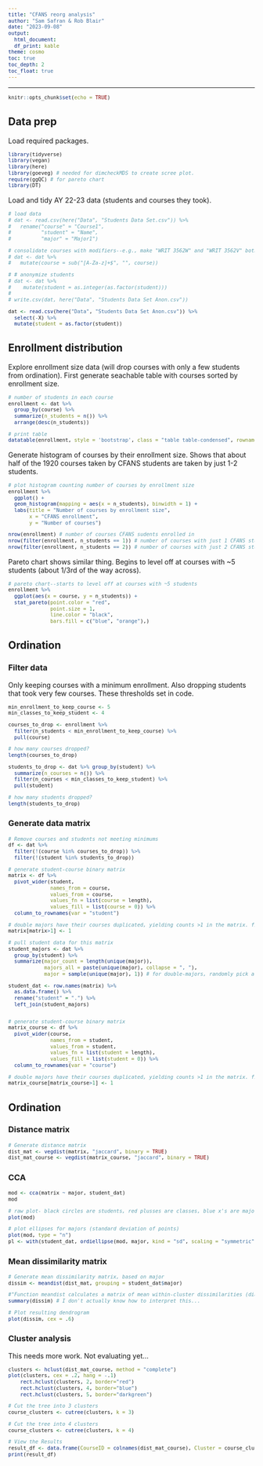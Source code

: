 ```yaml
---
title: "CFANS reorg analysis"
author: "Sam Safran & Rob Blair"
date: "2023-09-08"
output:
  html_document:
  df_print: kable
theme: cosmo
toc: true
toc_depth: 2
toc_float: true
---
```


```{=html}
<style>
  
  pre {
    font-size: 12px;
  }
</style>
```

------------------------------------------------------

```r
knitr::opts_chunk$set(echo = TRUE)
```

## Data prep

Load required packages.

```r
library(tidyverse)
library(vegan)
library(here)
library(goeveg) # needed for dimcheckMDS to create scree plot.
require(ggQC) # for pareto chart
library(DT)
```

Load and tidy AY 22-23 data (students and courses they took).

```r
# load data
# dat <- read.csv(here("Data", "Students Data Set.csv")) %>%
#   rename("course" = "Course1",
#          "student" = "Name",
#          "major" = "Major1")

# consolidate courses with modifiers--e.g., make "WRIT 3562W" and "WRIT 3562V" both just "WRIT 3562". This reduces the number of courses by 24 (from 1944 courses to 1920 courses)
# dat <- dat %>%
#   mutate(course = sub("[A-Za-z]+$", "", course))

# # anonymize students
# dat <- dat %>%
#    mutate(student = as.integer(as.factor(student)))
# 
# write.csv(dat, here("Data", "Students Data Set Anon.csv"))

dat <- read.csv(here("Data", "Students Data Set Anon.csv")) %>%
  select(-X) %>%
  mutate(student = as.factor(student))
```

## Enrollment distribution

Explore enrollment size data (will drop courses with only a few students from ordination). First generate seachable table with courses sorted by enrollment size.
```r
# number of students in each course
enrollment <- dat %>%
  group_by(course) %>%
  summarize(n_students = n()) %>%
  arrange(desc(n_students))

# print table
datatable(enrollment, style = 'bootstrap', class = "table table-condensed", rownames = FALSE, filter = "top")
```

Generate histogram of courses by their enrollment size. Shows that about half of the 1920 courses taken by CFANS students are taken by just 1-2 students.
```r
# plot histogram counting number of courses by enrollment size
enrollment %>%
  ggplot() +
  geom_histogram(mapping = aes(x = n_students), binwidth = 1) +
  labs(title = "Number of courses by enrollment size",
       x = "CFANS enrollment",
       y = "Number of courses")

nrow(enrollment) # number of courses CFANS sudents enrolled in
nrow(filter(enrollment, n_students == 1)) # number of courses with just 1 CFANS student
nrow(filter(enrollment, n_students == 2)) # number of courses with just 2 CFANS students
```

Pareto chart shows similar thing. Begins to level off at courses with ~5 students (about 1/3rd of the way across).
```r
# pareto chart--starts to level off at courses with ~5 students  
enrollment %>%
  ggplot(aes(x = course, y = n_students)) +
  stat_pareto(point.color = "red",
              point.size = 1,
              line.color = "black",
              bars.fill = c("blue", "orange"),)
```

## Ordination

### Filter data

Only keeping courses with a minimum enrollment. Also dropping students that took very few courses. These thresholds set in code.

```r
min_enrollment_to_keep_course <- 5
min_classes_to_keep_student <- 4

courses_to_drop <- enrollment %>% 
  filter(n_students < min_enrollment_to_keep_course) %>%
  pull(course)

# how many courses dropped?
length(courses_to_drop)

students_to_drop <- dat %>% group_by(student) %>%
  summarize(n_courses = n()) %>%
  filter(n_courses < min_classes_to_keep_student) %>%
  pull(student)

# how many students dropped?
length(students_to_drop)
```

### Generate data matrix
```r
# Remove courses and students not meeting minimums
df <- dat %>%
  filter(!(course %in% courses_to_drop)) %>%
  filter(!(student %in% students_to_drop))

# generate student-course binary matrix
matrix <- df %>%
  pivot_wider(student, 
              names_from = course, 
              values_from = course, 
              values_fn = list(course = length), 
              values_fill = list(course = 0)) %>%
  column_to_rownames(var = "student") 

# double majors have their courses duplicated, yielding counts >1 in the matrix. fix that.
matrix[matrix>1] <- 1

# pull student data for this matrix
student_majors <- dat %>%
  group_by(student) %>%
  summarize(major_count = length(unique(major)),
            majors_all = paste(unique(major), collapse = ", "),
            major = sample(unique(major), 1)) # for double-majors, randomly pick a single major to assign for anlaysis 

student_dat <- row.names(matrix) %>%
  as.data.frame() %>%
  rename("student" = ".") %>%
  left_join(student_majors)


# generate student-course binary matrix
matrix_course <- df %>%
  pivot_wider(course, 
              names_from = student, 
              values_from = student, 
              values_fn = list(student = length), 
              values_fill = list(student = 0)) %>%
  column_to_rownames(var = "course") 

# double majors have their courses duplicated, yielding counts >1 in the matrix. fix that.
matrix_course[matrix_course>1] <- 1
```

## Ordination

### Distance matrix

```r
# Generate distance matrix
dist_mat <- vegdist(matrix, "jaccard", binary = TRUE)
dist_mat_course <- vegdist(matrix_course, "jaccard", binary = TRUE)
```

### CCA
```r
mod <- cca(matrix ~ major, student_dat)
mod

# raw plot- black circles are students, red plusses are classes, blue x's are majors
plot(mod)

# plot ellipses for majors (standard deviation of points)
plot(mod, type = "n")
pl <- with(student_dat, ordiellipse(mod, major, kind = "sd", scaling = "symmetric", col = 1:13, draw="polygon", label =TRUE, cex = .4))
```

### Mean dissimilarity matrix
```r
# Generate mean dissimilarity matrix, based on major
dissim <- meandist(dist_mat, grouping = student_dat$major) 

#"Function meandist calculates a matrix of mean within-cluster dissimilarities (diagonal) and between-cluster dissimilarities (off-diagonal elements), and an attribute n of grouping counts. Function summary finds the within-class, between-class and overall means of these dissimilarities, and the MRPP statistics with all weight.type options and the Classification Strength, CS (Van Sickle and Hughes, 2000)."
summary(dissim) # I don't actually know how to interpret this...

# Plot resulting dendrogram
plot(dissim, cex = .6)
```

### Cluster analysis

This needs more work. Not evaluating yet...
```r
clusters <- hclust(dist_mat_course, method = "complete")
plot(clusters, cex = .2, hang = -.1)
    rect.hclust(clusters, 2, border="red") 
    rect.hclust(clusters, 4, border="blue")
    rect.hclust(clusters, 5, border="darkgreen")

# Cut the tree into 3 clusters
course_clusters <- cutree(clusters, k = 3)

# Cut the tree into 4 clusters
course_clusters <- cutree(clusters, k = 4)

# View the Results
result_df <- data.frame(CourseID = colnames(dist_mat_course), Cluster = course_clusters)
print(result_df)
```



